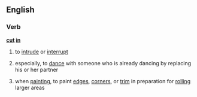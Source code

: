 ==English==
===Verb===
'''[[cut]] [[in]]'''
#to [[intrude]] or [[interrupt]]
#{{idiom}} especially, to [[dance]] with someone who is already dancing by replacing his or her partner
#when [[paint]]ing, to paint [[edges]], [[corners]], or [[trim]] in preparation for [[rolling]] larger areas